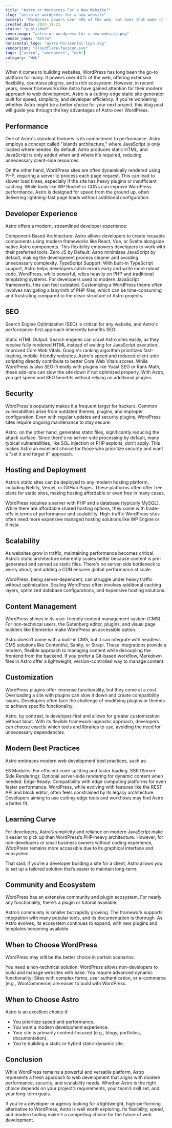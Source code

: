 ```yaml
---
title: "Astro or Wordpress For a New Website?"
slug: "astro-or-wordpress-for-a-new-website"
excerpt: "Wordpress powers over 40% of the web, but does that make it the right choice for your website in 2025?"
created_date: 2024-11-21
status: "published"
coverimage: "astro-or-wordpress-for-a-new-website.png"
vendor_name: "Astro"
horizontal_logo: "astro-horizontal-logo.svg"
vendoricon: "cloudflare-favicon.svg"
tags: ["astro", "wordpress", "web"]
category: "Web"
---
```


When it comes to building websites, WordPress has long been the go-to platform for many. It powers over 40% of the web, offering extensive flexibility, countless plugins, and a rich ecosystem. However, in recent years, newer frameworks like Astro have gained attention for their modern approach to web development. Astro is a cutting-edge static site generator built for speed, simplicity, and developer efficiency. If you're wondering whether Astro might be a better choice for your next project, this blog post will guide you through the key advantages of Astro over WordPress.

## Performance

One of Astro's standout features is its commitment to performance. Astro employs a concept called "islands architecture," where JavaScript is only loaded where needed. By default, Astro produces static HTML, and JavaScript is only added when and where it's required, reducing unnecessary client-side resources.

On the other hand, WordPress sites are often dynamically rendered using PHP, requiring a server to process each page request. This can lead to slower load times, especially if the site has heavy plugins or insufficient caching. While tools like WP Rocket or CDNs can improve WordPress performance, Astro is designed for speed from the ground up, often delivering lightning-fast page loads without additional configuration.

## Developer Experience

Astro offers a modern, streamlined developer experience:

Component-Based Architecture: Astro allows developers to create reusable components using modern frameworks like React, Vue, or Svelte alongside native Astro components. This flexibility empowers developers to work with their preferred tools.
Zero JS by Default: Astro minimizes JavaScript by default, making the development process cleaner and avoiding unnecessary complexity.
TypeScript Support: With built-in TypeScript support, Astro helps developers catch errors early and write more robust code.
WordPress, while powerful, relies heavily on PHP and traditional templating systems. For developers used to modern JavaScript frameworks, this can feel outdated. Customizing a WordPress theme often involves navigating a labyrinth of PHP files, which can be time-consuming and frustrating compared to the clean structure of Astro projects.

## SEO

Search Engine Optimization (SEO) is critical for any website, and Astro's performance-first approach inherently benefits SEO:

Static HTML Output: Search engines can crawl Astro sites easily, as they receive fully rendered HTML instead of waiting for JavaScript execution.
Improved Core Web Vitals: Google's ranking algorithm prioritizes fast-loading, mobile-friendly websites. Astro's speed and reduced client-side scripting directly contribute to better Core Web Vitals scores.
While WordPress is also SEO-friendly with plugins like Yoast SEO or Rank Math, these add-ons can slow the site down if not optimized properly. With Astro, you get speed and SEO benefits without relying on additional plugins.

## Security
WordPress's popularity makes it a frequent target for hackers. Common vulnerabilities arise from outdated themes, plugins, and improper configuration. Even with regular updates and security plugins, WordPress sites require ongoing maintenance to stay secure.

Astro, on the other hand, generates static files, significantly reducing the attack surface. Since there's no server-side processing by default, many typical vulnerabilities, like SQL injection or PHP exploits, don't apply. This makes Astro an excellent choice for those who prioritize security and want a "set it and forget it" approach.

## Hosting and Deployment

Astro’s static sites can be deployed to any modern hosting platform, including Netlify, Vercel, or GitHub Pages. These platforms often offer free plans for static sites, making hosting affordable or even free in many cases.

WordPress requires a server with PHP and a database (typically MySQL). While there are affordable shared hosting options, they come with trade-offs in terms of performance and scalability. High-traffic WordPress sites often need more expensive managed hosting solutions like WP Engine or Kinsta.

## Scalability
As websites grow in traffic, maintaining performance becomes critical. Astro’s static architecture inherently scales better because content is pre-generated and served as static files. There's no server-side bottleneck to worry about, and adding a CDN ensures global performance at scale.

WordPress, being server-dependent, can struggle under heavy traffic without optimization. Scaling WordPress often involves additional caching layers, optimized database configurations, and expensive hosting solutions.

## Content Management
WordPress shines in its user-friendly content management system (CMS). For non-technical users, the Gutenberg editor, plugins, and visual page builders like Elementor make WordPress an accessible option.

Astro doesn’t come with a built-in CMS, but it can integrate with headless CMS solutions like Contentful, Sanity, or Strapi. These integrations provide a modern, flexible approach to managing content while decoupling the frontend from the backend. If you prefer a Git-based workflow, Markdown files in Astro offer a lightweight, version-controlled way to manage content.

## Customization
WordPress plugins offer immense functionality, but they come at a cost. Overloading a site with plugins can slow it down and create compatibility issues. Developers often face the challenge of modifying plugins or themes to achieve specific functionality.

Astro, by contrast, is developer-first and allows for greater customization without bloat. With its flexible framework-agnostic approach, developers can choose exactly which tools and libraries to use, avoiding the need for unnecessary dependencies.

## Modern Best Practices
Astro embraces modern web development best practices, such as:

ES Modules: For efficient code splitting and faster loading.
SSR (Server-Side Rendering): Optional server-side rendering for dynamic content when needed.
Edge-Ready: Compatibility with edge computing platforms for even faster performance.
WordPress, while evolving with features like the REST API and block editor, often feels constrained by its legacy architecture. Developers aiming to use cutting-edge tools and workflows may find Astro a better fit.

## Learning Curve
For developers, Astro’s simplicity and reliance on modern JavaScript make it easier to pick up than WordPress’s PHP-heavy architecture. However, for non-developers or small business owners without coding experience, WordPress remains more accessible due to its graphical interface and ecosystem.

That said, if you’re a developer building a site for a client, Astro allows you to set up a tailored solution that’s easier to maintain long-term.

## Community and Ecosystem
WordPress has an extensive community and plugin ecosystem. For nearly any functionality, there’s a plugin or tutorial available.

Astro’s community is smaller but rapidly growing. The framework supports integration with many popular tools, and its documentation is thorough. As Astro evolves, its ecosystem continues to expand, with new plugins and templates becoming available.

## When to Choose WordPress
WordPress may still be the better choice in certain scenarios:

You need a non-technical solution: WordPress allows non-developers to build and manage websites with ease.
You require advanced dynamic functionality: Sites with complex forms, user authentication, or e-commerce (e.g., WooCommerce) are easier to build with WordPress.

## When to Choose Astro

Astro is an excellent choice if:
- You prioritize speed and performance.
- You want a modern development experience.
- Your site is primarily content-focused (e.g., blogs, portfolios, documentation).
- You’re building a static or hybrid static-dynamic site.

## Conclusion

While WordPress remains a powerful and versatile platform, Astro represents a fresh approach to web development that aligns with modern performance, security, and scalability needs. Whether Astro is the right choice depends on your project’s requirements, your team’s skill set, and your long-term goals.

If you're a developer or agency looking for a lightweight, high-performing alternative to WordPress, Astro is well worth exploring. Its flexibility, speed, and modern tooling make it a compelling choice for the future of web development.